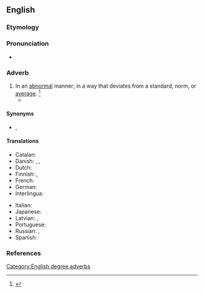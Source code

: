 ==English==

===Etymology===
{{suffix|abnormal|ly|lang=en}}

===Pronunciation===
* {{a|US}} {{IPA|/æbˈnɔɹ.mə.li/|lang=en}}

===Adverb===
{{en-adv}}

# In an [[abnormal]] manner; in a way that deviates from a standard, norm, or [[average]]. {{defdate|First attested in the mid 19<sup>th</sup> cnetury.}}<ref name=SOED>{{R:SOED5|page=6}}</ref>
#* {{quote-book|year=1895|author={{w|H. G. Wells}}|title=The Time Machine|chapter=6|passage=Living, as they did, in what appeared to me impenetrable darkness, their eyes were '''abnormally''' large and sensitive.}}

====Synonyms====
* {{l|en|unusually}}, {{l|en|extraordinarily}}

====Translations====
{{trans-top|In an abnormal manner}}
* Catalan: {{t|ca|anormalment}}
* Danish: {{t+|da|unormal}}, {{t|da|ualmindelig}}, {{t|da|anormal}}
* Dutch: {{t+|nl|abnormaal}}
* Finnish: {{t|fi|epänormaalisti}}, {{t|fi|epätavallisesti}}
* French: {{t+|fr|anormalement}}
* German: {{t|de|unnormal}}
* Interlingua: {{t|ia|anormalmente}}
{{trans-mid}}
* Italian: {{t|it|anormalmente}}
* Japanese: {{t+|ja|異常|tr=[[いじょう]]に, ijōni|alt=異常に|sc=Jpan}} <!-- was "[[異常]]に" - assumed inflected form or vocalised spelling; please verify if linking is acceptable. see [[User:Kephir/gadgets/xte#Translation_fixing]] -->
* Latvian: {{t|lv|anormāli}}, {{t|lv|nenormāli}}
* Portuguese: {{t|pt|anormalmente}}
* Russian: {{t+|ru|анома́льно}}, {{t+|ru|ненорма́льно}}
* Spanish: {{t|es|anormalmente}}
{{trans-bottom}}

===References===
<references/>

[[Category:English degree adverbs]]